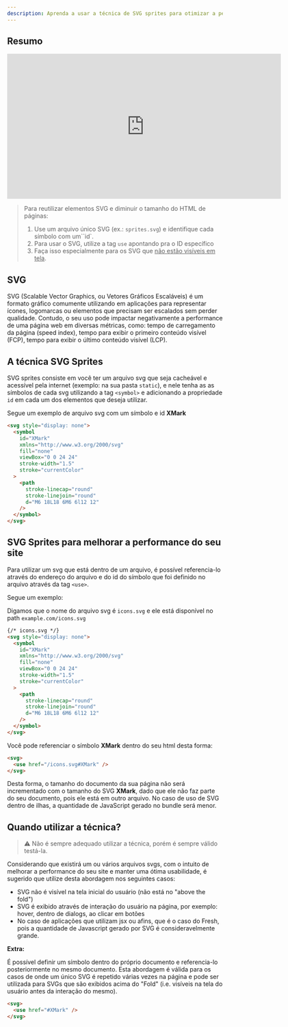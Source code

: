 ```yaml
---
description: Aprenda a usar a técnica de SVG sprites para otimizar a performance do seu site
---
```


## Resumo

<iframe width="640" height="339" src="https://www.loom.com/embed/e34d5d715f7c4efaae18e4eca799edca" frameborder="0" webkitallowfullscreen mozallowfullscreen allowfullscreen></iframe>

> Para reutilizar elementos SVG e diminuir o tamanho do HTML de páginas:
>
> 1. Use um arquivo único SVG (ex.: `sprites.svg`) e identifique cada símbolo
>    com um``id`.
> 2. Para usar o SVG, utilize a tag `use` apontando pra o ID específico
> 3. Faça isso especialmente para os SVG que <u>não estão visíveis em tela</u>.

## SVG

SVG (Scalable Vector Graphics, ou Vetores Gráficos Escaláveis) é um formato
gráfico comumente utilizando em aplicações para representar ícones, logomarcas
ou elementos que precisam ser escalados sem perder qualidade. Contudo, o seu uso
pode impactar negativamente a performance de uma página web em diversas
métricas, como: tempo de carregamento da página (speed index), tempo para exibir
o primeiro conteúdo visível (FCP), tempo para exibir o último conteúdo visível
(LCP).

## A técnica SVG Sprites

SVG sprites consiste em você ter um arquivo svg que seja cacheável e acessível
pela internet (exemplo: na sua pasta `static`), e nele tenha as as símbolos de
cada svg utilizando a tag `<symbol>` e adicionando a propriedade `id` em cada um
dos elementos que deseja utilizar.

Segue um exemplo de arquivo svg com um símbolo e id **XMark**

```html
<svg style="display: none">
  <symbol
    id="XMark"
    xmlns="http://www.w3.org/2000/svg"
    fill="none"
    viewBox="0 0 24 24"
    stroke-width="1.5"
    stroke="currentColor"
  >
    <path
      stroke-linecap="round"
      stroke-linejoin="round"
      d="M6 18L18 6M6 6l12 12"
    />
  </symbol>
</svg>
```

## SVG Sprites para melhorar a performance do seu site

Para utilizar um svg que está dentro de um arquivo, é possível referencia-lo
através do endereço do arquivo e do id do símbolo que foi definido no arquivo
através da tag `<use>`.

Segue um exemplo:

Digamos que o nome do arquivo svg é `icons.svg` e ele está disponível no path
`example.com/icons.svg`

```html
{/* icons.svg */}
<svg style="display: none">
  <symbol
    id="XMark"
    xmlns="http://www.w3.org/2000/svg"
    fill="none"
    viewBox="0 0 24 24"
    stroke-width="1.5"
    stroke="currentColor"
  >
    <path
      stroke-linecap="round"
      stroke-linejoin="round"
      d="M6 18L18 6M6 6l12 12"
    />
  </symbol>
</svg>
```

Você pode referenciar o símbolo **XMark** dentro do seu html desta forma:

```html
<svg>
  <use href="/icons.svg#XMark" />
</svg>
```

Desta forma, o tamanho do documento da sua página não será incrementado com o
tamanho do SVG **XMark**, dado que ele não faz parte do seu documento, pois ele
está em outro arquivo. No caso de uso de SVG dentro de ilhas, a quantidade de
JavaScript gerado no bundle será menor.

## Quando utilizar a técnica?

> ⚠️ Não é sempre adequado utilizar a técnica, porém é sempre válido testá-la.

Considerando que existirá um ou vários arquivos svgs, com o intuito de melhorar
a performance do seu site e manter uma ótima usabilidade, é sugerido que utilize
desta abordagem nos seguintes casos:

- SVG não é visível na tela inicial do usuário (não está no "above the fold")
- SVG é exibido através de interação do usuário na página, por exemplo: hover,
  dentro de dialogs, ao clicar em botões
- No caso de aplicações que utilizam jsx ou afins, que é o caso do Fresh, pois a
  quantidade de Javascript gerado por SVG é consideravelmente grande.

**Extra:**

É possível definir um símbolo dentro do próprio documento e referencia-lo
posteriormente no mesmo documento. Esta abordagem é válida para os casos de onde
um único SVG é repetido várias vezes na página e pode ser utilizada para SVGs
que são exibidos acima do "Fold" (i.e. visíveis na tela do usuário antes da
interação do mesmo).

```html
<svg>
  <use href="#XMark" />
</svg>
```
